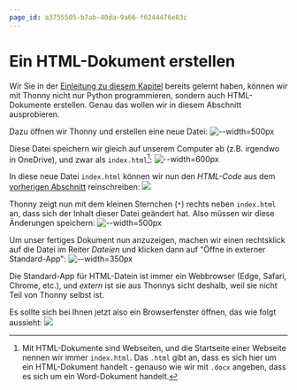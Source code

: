 ```yaml
---
page_id: a3755505-b7ab-40da-9a66-f6244476e83c
---
```



# Ein HTML-Dokument erstellen
Wir Sie in der [Einleitung zu diesem Kapitel](.) bereits gelernt haben, können wir mit Thonny nicht nur Python programmieren, sondern auch HTML-Dokumente erstellen. Genau das wollen wir in diesem Abschnitt ausprobieren.

Dazu öffnen wir Thonny und erstellen eine neue Datei:
![--width=500px](img/thonny-neue-datei.png)

Diese Datei speichern wir gleich auf unserem Computer ab (z.B. irgendwo in OneDrive), und zwar als `index.html`[^1]:
![--width=600px](img/speichern-als-index.html.png)

In diese neue Datei `index.html` können wir nun den _HTML-Code_ aus dem [vorherigen Abschnitt](HTML-Dokument) reinschreiben:
![](img/thonny-hallo-welt-unformatiert.png)

Thonny zeigt nun mit dem kleinen Sternchen (`*`) rechts neben `index.html` an, dass sich der Inhalt dieser Datei geändert hat. Also müssen wir diese Änderungen speichern:
![--width=500px](img/thonny-aenderungen-speichern.png)

Um unser fertiges Dokument nun anzuzeigen, machen wir einen rechtsklick auf die Datei im Reiter _Dateien_ und klicken dann auf "Öffne in externer Standard-App":
![--width=350px](img/thonny-index.html-oeffnen.png)

Die Standard-App für HTML-Datein ist immer ein Webbrowser (Edge, Safari, Chrome, etc.), und _extern_ ist sie aus Thonnys sicht deshalb, weil sie nicht Teil von Thonny selbst ist.

Es sollte sich bei Ihnen jetzt also ein Browserfenster öffnen, das wie folgt aussieht:
<BrowserWindow url="C:\Benutzer\silas\Webseite\index.html">
  ![](img/hallo-welt-unformatiert.png)
</BrowserWindow>

[^1]: Mit HTML-Dokumente sind Webseiten, und die Startseite einer Webseite nennen wir immer `index.html`. Das `.html` gibt an, dass es sich hier um ein HTML-Dokument handelt - genauso wie wir mit `.docx` angeben, dass es sich um ein Word-Dokument handelt.

